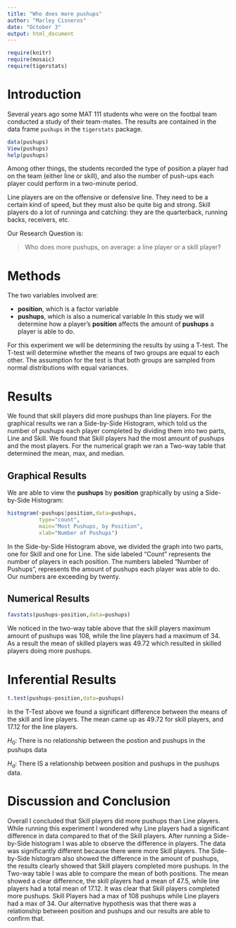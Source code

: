 ---
title: "Who does more pushups"
author: "Marley Cisneros"
date: "October 3"
output: html_document
---

```{r include=FALSE}
require(knitr)
require(mosaic)
require(tigerstats)
```
<!-- We recommend you use git branches -- create a separate branch for each major section i.e. Introduction, Methods, Results, Inferential Results, and Discussion and Conclusions - leave the YAML block untouched until the final merge where you put in your own name !-->

# Introduction

Several years ago some MAT 111 students who were on the footbal team conducted a study of their team-mates.  The results are contained in the data frame `pushups` in the `tigerstats` package.

```{r eval=FALSE}
data(pushups)
View(pushups)
help(pushups)
```

Among other things, the students recorded the type of position a player had on the team (either line or skill), and also the number of push-ups each player could perform in a two-minute period.

Line players are on the offensive or defensive line.  They need to be a certain kind of speed, but they must also be quite big and strong.  Skill players do a lot of runninga and catching:  they are the quarterback, running backs, receivers, etc.

Our Research Question is:

  >Who does more pushups, on average: a line player or a skill player?


# Methods
<!--Decide on your methods:  use "variable analysis" or other appropriate descriptors.  Make sure to choose at least one graphical method and at least one numerical method.!-->

The two variables involved are:

* **position**, which is a factor variable
* **pushups**, which is also a numerical variable
In this study we will determine how a player's **position** affects the amount of **pushups** a player is able to do. 

For this experiment we will be determining the results by using a T-test. The T-test will determine whether the means of two groups are equal to each other. The assumption for the test is that both groups are sampled from normal distributions with equal variances.

# Results
<!--You have both graphical and numerical methods, so you will have both graphical and numerical results to consider.!-->
We found that skill players did more pushups than line players. For the graphical results we ran a Side-by-Side Histogram, which told us the number of pushups each player completed by dividing them into two parts, Line and Skill. We found that Skill players had the most amount of pushups and the most players. For the numerical graph we ran a Two-way table that determined the mean, max, and median.  

## Graphical Results
<!--Your graph should have a good title, and axes should be labled as needed.  Discuss your graphical results, showing how they answer the research question.  Use specific features of the graph in your discussion.!-->

We are able to view the **pushups** by **position** graphically by using a Side-by-Side Histogram:
```{r echo=FALSE}
histogram(~pushups|position,data=pushups,
          type="count",
          main="Most Pushups, by Position",
          xlab="Number of Pushups")
```

In the Side-by-Side Histogram above, we divided the graph into two parts, one for Skill and one for Line. The side labeled "Count" represents the number of players in each position. The numbers labeled "Number of Pushups", represents the amount of pushups each player was able to do. Our numbers are exceeding by twenty. 

## Numerical Results
<!--Numerical results go here. Use the numerical results to describe the patterns if any that exist in the data as focused toward the research question!-->
```{r echo=FALSE}
favstats(pushups~position,data=pushups)
```
We noticed in the two-way table above that the skill players maximum amount of pushups was 108, while the line players had a maximum of 34. As a result the mean of skilled players was 49.72 which resulted in skilled players doing more pushups. 

# Inferential Results
<!--State hypothesis clearly.  Make sure your discussion of the inferential test covers all the aspects that the test output produces, such as test statistic, p-value etc.  Make a decision about the null hypothesis, explain the assumptions on which the selected test/procedure was based, and why the chosen procedure satisfys the assumptions and is appropriate to answer the research question!-->
```{r echo=FALSE}
t.test(pushups~position,data=pushups)
```
In the T-Test above we found a significant difference between the means of the skill and line players. The mean came up as 49.72 for skill players, and 17.12 for the line players. 

$H_0$: There is no relationship between the postion and pushups in the pushups data

$H_a$: There IS a relationship between position and pushups in the pushups data.

# Discussion and Conclusion
<!--State your overall conclusion.  This is also a good place to mention other Research Questions that came to mind as you were carrying out this study.!-->
Overall I concluded that Skill players did more pushups than Line players. While running this experiment I wondered why Line players had a significant difference in data compared to that of the Skill players. After running a Side-by-Side histogram I was able to observe the difference in players. The data was significantly different because there were more Skill players. The Side-by-Side histogram also showed the difference in the amount of pushups, the results clearly showed that Skill players completed more pushups. In the Two-way table I was able to compare the mean of both positions. The mean showed a clear difference, the skill players had a mean of 47.5, while line players had a total mean of 17.12. It was clear that Skill players completed more pushups. Skill Players had a max of 108 pushups while Line players had a max of 34. Our alternative hypothesis was that there was a relationship between position and pushups and our results are able to confirm that. 
